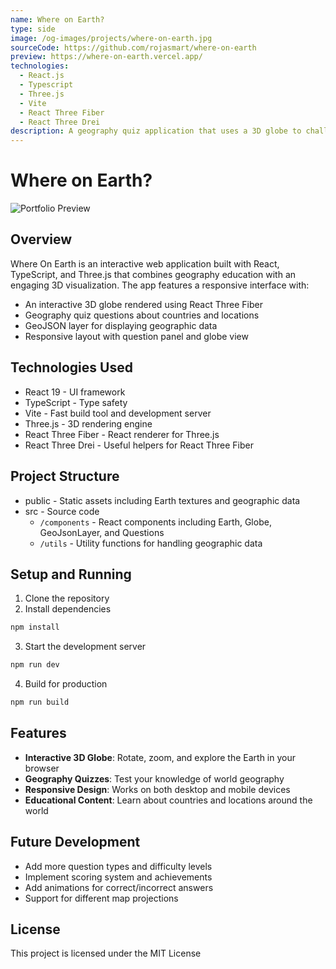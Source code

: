 ```yaml
---
name: Where on Earth?
type: side
image: /og-images/projects/where-on-earth.jpg
sourceCode: https://github.com/rojasmart/where-on-earth
preview: https://where-on-earth.vercel.app/
technologies:
  - React.js
  - Typescript
  - Three.js
  - Vite
  - React Three Fiber
  - React Three Drei
description: A geography quiz application that uses a 3D globe to challenge users with geography-based questions about countries and locations around the world.
---
```


# Where on Earth?

![Portfolio Preview](/og-images/projects/where-on-earth.jpg)

## **Overview**

Where On Earth is an interactive web application built with React, TypeScript, and Three.js that combines geography education with an engaging 3D visualization. The app features a responsive interface with:

- An interactive 3D globe rendered using React Three Fiber
- Geography quiz questions about countries and locations
- GeoJSON layer for displaying geographic data
- Responsive layout with question panel and globe view

## Technologies Used

- React 19 - UI framework
- TypeScript - Type safety
- Vite - Fast build tool and development server
- Three.js - 3D rendering engine
- React Three Fiber - React renderer for Three.js
- React Three Drei - Useful helpers for React Three Fiber

## Project Structure

- public - Static assets including Earth textures and geographic data
- src - Source code
  - `/components` - React components including Earth, Globe, GeoJsonLayer, and Questions
  - `/utils` - Utility functions for handling geographic data

## Setup and Running

1. Clone the repository
2. Install dependencies

```bash
npm install
```

3. Start the development server

```bash
npm run dev
```

4. Build for production

```bash
npm run build
```

## Features

- **Interactive 3D Globe**: Rotate, zoom, and explore the Earth in your browser
- **Geography Quizzes**: Test your knowledge of world geography
- **Responsive Design**: Works on both desktop and mobile devices
- **Educational Content**: Learn about countries and locations around the world

## Future Development

- Add more question types and difficulty levels
- Implement scoring system and achievements
- Add animations for correct/incorrect answers
- Support for different map projections

## License

This project is licensed under the MIT License
